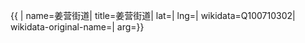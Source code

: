{{ {{{1|PRC admin/showdata}}}|
name=姜营街道|
title=姜营街道|
lat=|
lng=|
wikidata=Q100710302|
wikidata-original-name=|
arg={{{arg|}}}}}
